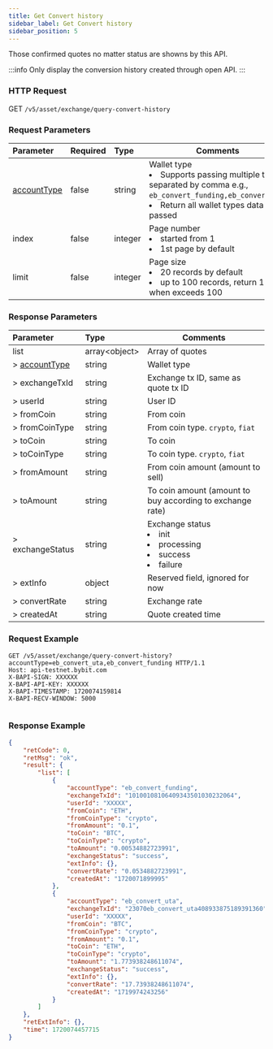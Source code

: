 ```yaml
---
title: Get Convert history 
sidebar_label: Get Convert history
sidebar_position: 5
---
```

Those confirmed quotes no matter status are showns by this API.

:::info
Only display the conversion history created through open API.
:::

### HTTP Request
GET `/v5/asset/exchange/query-convert-history`

### Request Parameters
| Parameter | Required | Type | Comments|
|:----- |:-------|:-----|------ |
|[accountType](/v5/enum#convertaccounttype) |false |string |Wallet type <li>Supports passing multiple types, separated by comma e.g., <code>eb_convert_funding,eb_convert_uta</code></li><li>Return all wallet types data if not passed</li>|
|index |false |integer |Page number <li>started from 1</li><li>1st page by default</li>|
|limit |false |integer |Page size <li>20 records by default</li><li>up to 100 records, return 100 when exceeds 100</li>|

### Response Parameters
| Parameter | Type | Comments|
|:----- |:-----|----- |
|list |array&lt;object&gt;|Array of quotes|
|> [accountType](/v5/enum#convertaccounttype) |string|Wallet type |
|> exchangeTxId |string |Exchange tx ID, same as quote tx ID |
|> userId |string |User ID |
|> fromCoin |string|From coin|
|> fromCoinType |string|From coin type. `crypto`, `fiat`|
|> toCoin |string|To coin|
|> toCoinType |string|To coin type. `crypto`, `fiat`|
|> fromAmount |string|From coin amount (amount to sell)|
|> toAmount |string|To coin amount (amount to buy according to exchange rate)|
|> exchangeStatus |string|Exchange status <li>init</li><li>processing</li><li>success</li><li>failure</li>|
|> extInfo |object|Reserved field, ignored for now|
|> convertRate |string|Exchange rate|
|> createdAt |string|Quote created time|

### Request Example

<Tabs groupId="programming-languages">
<TabItem value="http" label="HTTP">

```http
GET /v5/asset/exchange/query-convert-history?accountType=eb_convert_uta,eb_convert_funding HTTP/1.1
Host: api-testnet.bybit.com
X-BAPI-SIGN: XXXXXX
X-BAPI-API-KEY: XXXXXX
X-BAPI-TIMESTAMP: 1720074159814
X-BAPI-RECV-WINDOW: 5000
```

</TabItem>
<TabItem value="python" label="Python">

```python

```

</TabItem>
</Tabs>

### Response Example

```json
{
    "retCode": 0,
    "retMsg": "ok",
    "result": {
        "list": [
            {
                "accountType": "eb_convert_funding",
                "exchangeTxId": "10100108106409343501030232064",
                "userId": "XXXXX",
                "fromCoin": "ETH",
                "fromCoinType": "crypto",
                "fromAmount": "0.1",
                "toCoin": "BTC",
                "toCoinType": "crypto",
                "toAmount": "0.00534882723991",
                "exchangeStatus": "success",
                "extInfo": {},
                "convertRate": "0.0534882723991",
                "createdAt": "1720071899995"
            },
            {
                "accountType": "eb_convert_uta",
                "exchangeTxId": "23070eb_convert_uta408933875189391360",
                "userId": "XXXXX",
                "fromCoin": "BTC",
                "fromCoinType": "crypto",
                "fromAmount": "0.1",
                "toCoin": "ETH",
                "toCoinType": "crypto",
                "toAmount": "1.773938248611074",
                "exchangeStatus": "success",
                "extInfo": {},
                "convertRate": "17.73938248611074",
                "createdAt": "1719974243256"
            }
        ]
    },
    "retExtInfo": {},
    "time": 1720074457715
}
```